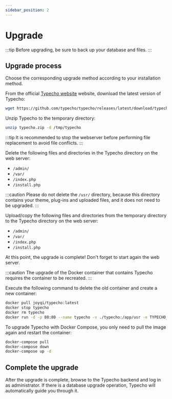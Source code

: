 ```yaml
---
sidebar_position: 2
---
```


# Upgrade

:::tip
Before upgrading, be sure to back up your database and files.
:::

## Upgrade process

Choose the corresponding upgrade method according to your installation method.


<Tabs defaultValue="docker" groupId="upgrade">
  <TabItem value="server" label="Upgrade from server">

From the official [Typecho website](https://typecho.org/download) website, download the latest version of Typecho:

```bash
wget https://github.com/typecho/typecho/releases/latest/download/typecho.zip
```

Unzip Typecho to the temporary directory:

```bash
unzip typecho.zip -d /tmp/typecho
```

:::tip
It is recommended to stop the webserver before performing file replacement to avoid file conflicts.
:::

Delete the following files and directories in the Typecho directory on the web server:

- `/admin/`
- `/var/`
- `/index.php`
- `/install.php`

:::caution
Please do not delete the `/usr/` directory, because this directory contains your theme, plug-ins and uploaded files, and it does not need to be upgraded.
:::

Upload/copy the following files and directories from the temporary directory to the Typecho directory on the web server:

- `/admin/`
- `/var/`
- `/index.php`
- `/install.php`

At this point, the upgrade is complete! Don't forget to start again the web server.

  </TabItem>

  <TabItem value="docker" label="Upgrade from Docker">

:::caution
The upgrade of the Docker container that contains Typecho requires the container to be recreated.
:::

Execute the following command to delete the old container and create a new container:

```bash
docker pull joyqi/typecho:latest
docker stop typecho
docker rm typecho
docker run -d -p 80:80 --name typecho -v ./typecho:/app/usr -e TYPECHO_SITE_URL=https://[YOUR DOMAIN NAME] -d joyqi/typecho:latest
```

  </TabItem>

  <TabItem value="docker-compose" label="Upgrade from Docker Compose">

To upgrade Typecho with Docker Compose, you only need to pull the image again and restart the container:

```bash
docker-compose pull
docker-compose down
docker-compose up -d
```

  </TabItem>
</Tabs>

## Complete the upgrade

After the upgrade is complete, browse to the Typecho backend and log in as administrator. If there is a database upgrade operation, Typecho will automatically guide you through it.
